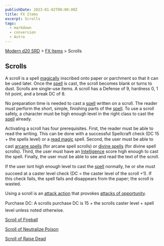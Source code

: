 ```yaml
---
publishDate: 2023-01-02T00:00:00Z
title: FX Items
excerpt: Scrolls
tags:
  - markdown
  - conversion
  - Astro
---
```


[Modern d20 SRD](/#modernD20) > [FX Items](modern-d20-srd-fx-items-index) > Scrolls

## Scrolls

A scroll is a spell [magically](modern-d20-srd-fx-index) inscribed onto paper or parchment so that it can be used later. Once the [spell](modern-d20-srd-fx-index) is cast, the scroll becomes blank or turns to dust. Scrolls are single-use items. A scroll has a Defense of 9, hardness 0, 1 hit point, and a break DC of 8.

No preparation time is needed to cast a [spell](modern-d20-srd-fx-index) written on a scroll. The reader must perform the short, simple, finishing parts of the [spell](modern-d20-srd-fx-index). To use a scroll safely, a character must be high enough level in the right class to cast the [spell](modern-d20-srd-fx-index) already.

Activating a scroll has four prerequisites. First, the reader must be able to read the writing. This can be done with a successful Spellcraft check (DC 15 + the spells level) or a [read magic](modern-d20-srd-fx-read-magic) spell. Second, the user must be able to cast [arcane spells](modern-d20-srd-fx-arcane-spells) (for arcane spell scrolls) or [divine spells](modern-d20-srd-fx-divine-spells) (for divine spell scrolls). Third, the user must have an [Intelligence](modern-d20-srd-basics-ability-scores) score high enough to cast the spell. Finally, the user must be able to see and read the text of the scroll.

If the user isnt high enough level to cast the [spell](modern-d20-srd-fx-index) normally, he or she must succeed at a caster level check (DC = the caster level of the scroll +1). If this check fails, the spell fails and disappears from the paper; the scroll is wasted.

Using a scroll is an [attack action](modern-d20-srd-combat-attack-actions) that provokes [attacks of opportunity](modern-d20-srd-combat-attacks-of-opportunity).

Purchase DC: A scrolls purchase DC is 15 + the scrolls caster level + spell level unless noted otherwise.

[Scroll of Fireball](modern-d20-srd-fx-items-scroll-of-fireball)

[Scroll of Neutralize Poison](modern-d20-srd-fx-items-scroll-of-neutralize-poison)

[Scroll of Raise Dead](modern-d20-srd-fx-items-scroll-of-raise-dead)

